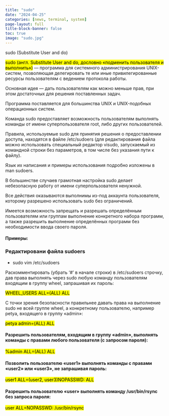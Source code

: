 ---
title: "sudo"
date: "2024-04-25"
categories: [news, terminal, system]
page-layout: full
title-block-banner: false
toc: true
image: "sudo.jpg"
---

sudo (Substitute User and do)

<mark>sudo (англ. Substitute User and do, дословно «подменить пользователя и выполнить»)</mark>
— программа для системного администрирования UNIX-систем, позволяющая делегировать те или иные привилегированные ресурсы пользователям с ведением протокола работы.

Основная идея — дать пользователям как можно меньше прав, при этом достаточных для решения поставленных задач.

Программа поставляется для большинства UNIX и UNIX-подобных операционных систем.

Команда sudo предоставляет возможность пользователям выполнять команды от имени суперпользователя root, либо других пользователей.

Правила, используемые sudo для принятия решения о предоставлении доступа, находятся в файле /etc/sudoers (для редактирования файла можно использовать специальный редактор visudo, запускаемый из командной строки без параметров, в том числе без указания пути к файлу).

Язык их написания и примеры использования подробно изложены в man sudoers.

В большинстве случаев грамотная настройка sudo делает небезопасную работу от имени суперпользователя ненужной.

Все действия оказываются выполнимы из-под аккаунта пользователя, которому разрешено использовать sudo без ограничений.

Имеется возможность запрещать и разрешать определённым пользователям или группам выполнение конкретного набора программ, а также разрешить выполнение определённых программ без необходимости ввода своего пароля.

#### Примеры:

### Редактировани файла **sudoers**

- sudo vim /etc/sudoers

Раскомментировать (убрать '#' в начале строки) в /etc/sudoers строчку, дав права выполнять через sudo любую команду пользователям входящим в группу wheel, запрашивая их пароль:

<mark>WHEEL_USERS ALL=(ALL) ALL</mark>

С точки зрения безопасности правильнее давать права на выполнение sudo не всей группе wheel, а конкретному пользователю, например petya, входящего в группу «admin»:

<mark>petya admin=(ALL) ALL</mark>

#### Разрешить пользователям, входящим в группу «admin», выполнять команды с правами любого пользователя (с запросом пароля):

<mark>%admin ALL=(ALL) ALL</mark>


#### Позволить пользователю «user1» выполнять команды с правами «user2» или «user3», не запрашивая пароль:

<mark>user1 ALL=(user2, user3)NOPASSWD: ALL</mark>

#### Разрешить пользователю «user» выполнять команду /usr/bin/rsync без запроса пароля:

<mark>user ALL=NOPASSWD: /usr/bin/rsync</mark>
